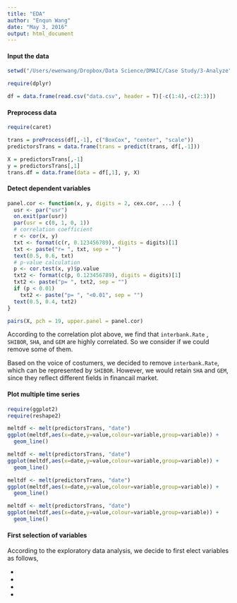 ```yaml
---
title: "EDA"
author: "Enqun Wang"
date: "May 3, 2016"
output: html_document
---
```


#### Input the data

```r
setwd("/Users/ewenwang/Dropbox/Data Science/DMAIC/Case Study/3-Analyze")

require(dplyr)

df = data.frame(read.csv("data.csv", header = T)[-c(1:4),-c(2:3)])
```

#### Preprocess data

```r
require(caret)

trans = preProcess(df[,-1], c("BoxCox", "center", "scale"))
predictorsTrans = data.frame(trans = predict(trans, df[,-1]))

X = predictorsTrans[,-1]
y = predictorsTrans[,1]
trans.df = data.frame(data = df[,1], y, X)
```

#### Detect dependent variables

```r
panel.cor <- function(x, y, digits = 2, cex.cor, ...) {
  usr <- par("usr")
  on.exit(par(usr))
  par(usr = c(0, 1, 0, 1))
  # correlation coefficient
  r <- cor(x, y)
  txt <- format(c(r, 0.123456789), digits = digits)[1]
  txt <- paste("r= ", txt, sep = "")
  text(0.5, 0.6, txt)
  # p-value calculation
  p <- cor.test(x, y)$p.value
  txt2 <- format(c(p, 0.123456789), digits = digits)[1]
  txt2 <- paste("p= ", txt2, sep = "")
  if (p < 0.01) 
    txt2 <- paste("p= ", "<0.01", sep = "")
  text(0.5, 0.4, txt2)
}

pairs(X, pch = 19, upper.panel = panel.cor)
```

According to the correlation plot above, we find that `interbank.Rate` , `SHIBOR`, `SHA`, and `GEM` are highly correlated. So we consider if we could remove some of them. 

Based on the voice of costumers, we decided to remove `interbank.Rate`, which can be represented by `SHIBOR`. However, we would retain `SHA` and `GEM`, since they reflect different fields in financail market. 

#### Plot multiple time series

```r
require(ggplot2)
require(reshape2)

meltdf <- melt(predictorsTrans, "date")
ggplot(meltdf,aes(x=date,y=value,colour=variable,group=variable)) +
  geom_line()

meltdf <- melt(predictorsTrans, "date")
ggplot(meltdf,aes(x=date,y=value,colour=variable,group=variable)) +
  geom_line()

meltdf <- melt(predictorsTrans, "date")
ggplot(meltdf,aes(x=date,y=value,colour=variable,group=variable)) +
  geom_line()

meltdf <- melt(predictorsTrans, "date")
ggplot(meltdf,aes(x=date,y=value,colour=variable,group=variable)) +
  geom_line()
```

#### First selection of variables

According to the exploratory data analysis, we decide to first elect variables as follows,

- 

- 

- 

- 













